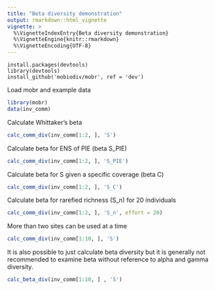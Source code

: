 ```yaml
---
title: "Beta diversity demonstration"
output: rmarkdown::html_vignette
vignette: >
  %\VignetteIndexEntry{Beta diversity demonstration}
  %\VignetteEngine{knitr::rmarkdown}
  %\VignetteEncoding{UTF-8}
---
```


```setup
install.packages(devtools)
library(devtools)
install_github('mobiodiv/mobr', ref = 'dev')
```

Load mobr and example data
```r
library(mobr)
data(inv_comm)
```

Calculate Whittaker's beta
```r
calc_comm_div(inv_comm[1:2, ], 'S')
```

Calculate beta for ENS of PIE (beta S_PIE)
```r
calc_comm_div(inv_comm[1:2, ], 'S_PIE')
```

Calculate beta for S given a specific coverage (beta C)
```r
calc_comm_div(inv_comm[1:2, ], 'S_C')
```

Calculate beta for rarefied richness (S_n) for 20 individuals
```r
calc_comm_div(inv_comm[1:2, ], 'S_n', effort = 20)
```

More than two sites can be used at a time
```r
calc_comm_div(inv_comm[1:10, ], 'S')
```

It is also possible to just calculate beta diversity but it is generally not
recommended to examine beta without reference to alpha and gamma diversity.
```r
calc_beta_div(inv_comm[1:10, ] , 'S')
```